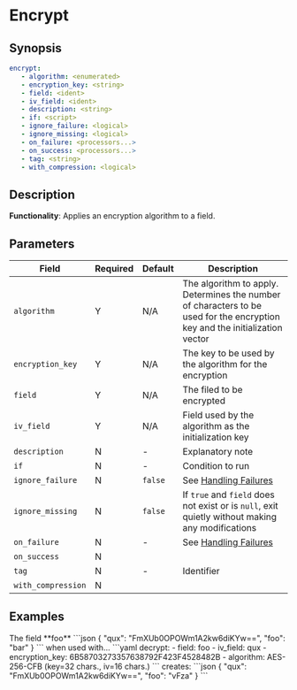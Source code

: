 # Encrypt

## Synopsis

```yaml {2-5}
encrypt:
   - algorithm: <enumerated>
   - encryption_key: <string>
   - field: <ident>
   - iv_field: <ident>
   - description: <string>
   - if: <script>
   - ignore_failure: <logical>
   - ignore_missing: <logical>
   - on_failure: <processors...>
   - on_success: <processors...>
   - tag: <string>
   - with_compression: <logical>
```

## Description

**Functionality**: Applies an encryption algorithm to a field.

## Parameters

|Field|Required|Default|Description|
|---|---|---|---|
|`algorithm`|Y|N/A|The algorithm to apply. Determines the number of characters to be used for the encryption key and the initialization vector|
|`encryption_key`|Y|N/A|The key to be used by the algorithm for the encryption|
|`field`|Y|N/A|The filed to be encrypted|
|`iv_field`|Y|N/A|Field used by the algorithm as the initialization key|
|`description`|N|-|Explanatory note|
|`if`|N|-|Condition to run|
|`ignore_failure`|N|`false`|See [Handling Failures](../handling-failures.mdx)|
|`ignore_missing`|N|`false`|If `true` and `field` does not exist or is `null`, exit quietly without making any modifications|
|`on_failure`|N|-|See [Handling Failures](../handling-failures.mdx)|
|`on_success`|N|||
|`tag`|N|-|Identifier|
|`with_compression`|N|||

## Examples

<ExampleTable>
   <Description>
      The field **foo**
   </Description>
   <SampleCode>
      ```json
      {
         "qux": "FmXUb0OPOWm1A2kw6diKYw==",
         "foo": "bar"
      }
      ```
   </SampleCode>
   <Description>
      when used with...
   </Description>
   <SampleCode>
      ```yaml
      decrypt:
         - field: foo
         - iv_field: qux
         - encryption_key: 6B58703273357638792F423F4528482B
         - algorithm: AES-256-CFB (key=32 chars., iv=16 chars.)
      ```
   </SampleCode>
   <Description>
      creates:
   </Description>
   <SampleCode>
      ```json
      {
         "qux": "FmXUb0OPOWm1A2kw6diKYw==",
         "foo": "vFza"
      }
      ```
   </SampleCode>
</ExampleTable>
